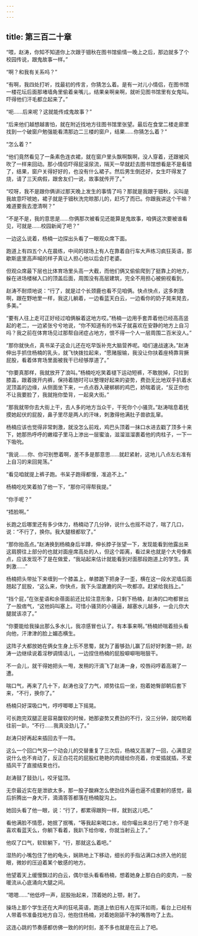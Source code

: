 ```yaml
---
---
---
```

title: 第三百二十章
---




“喂，赵涛，你知不知道你上次跟于钿秋在图书馆偷情一晚上之后，那边就多了个校园传说，跟鬼故事一样。”

“啊？和我有关系吗？”

“有啊，我四处打听，找最初的传言，你猜怎么着。是有一对儿小情侣，在图书馆一楼花坛后面那堵墙角里偷着亲嘴儿，结果亲啊亲啊，就听见图书馆里有女鬼叫。吓得他们汗毛都立起来了。”

“呃……后来呢？这就能传成鬼故事？”

“后来他们越想越害怕，就在附近找地方往图书馆里张望。最后在食堂二楼走廊里找到一个破窗户勉强能看清那边二三楼的窗户，结果……你猜怎么着？”

“怎么着？”

“他们竟然看见了一条素色连衣裙，就在窗户里头飘啊飘啊，没人穿着，还跟被风吹了一样来回动。那小情侣吓得屁滚尿流，隔天一早就赶去图书馆想看是不是看错了，结果，窗户关得好好的，也没有什么裙子。然后男生倒还好，女生吓得发了烧，请了三天病假，跟舍友们一说，故事就传开了。”

“哎呀，我不是跟你俩讲过那天晚上发生的事情了吗？那就是我跟于钿秋，尖叫是我故意吓唬她，裙子就是于钿秋洗完晾那儿的，赶巧了而已。你跟我讲这个干嘛？难道要我去澄清啊？”

“不是不是，我的意思是……你俩那次被看见还能算是鬼故事，咱俩这次要被谁看见，可就是……校园新闻了吧？”

一边这么说着，杨楠一边探出头看了一眼观众席下面。

跑道上有四五个人在晨练，中间的球场上有人在靠着自行车大声练习疯狂英语，那歇斯底里高声喊的样子真让人担心他以后会打老婆。

但观众席最下层也比体育场里头高一大截，而他们俩又偷偷爬到了挺靠上的地方，躲在进场楼梯入口的顶盖后面，周围没有高层建筑，完全不用担心被俯视看到。

赵涛不耐烦地说：“行了，就是过个长颈鹿也看不见咱俩。快点快点，这多刺激啊，跟在野地里一样，我这儿躺着，一边看蓝天白云，一边看你的奶子晃来晃去，多美。”

“要有人往上走可正好经过咱俩躲着这地方哎。”杨楠一边用手套弄着他已经高高竖起的老二，一边紧张兮兮地说，“你不知道有的书呆子就喜欢在安静的地方上自习吗？我之前在体育场见过那帮自闭症占地方，恨不得一个人一层周围二百米没人。”

“那你就快点，真书呆子这会儿还在吃早饭补充大脑营养呢。咱们速战速决。”赵涛伸出手抓住杨楠的乳头，就飞快拨拉起来，“愿赌服输，我没让你扶着座椅靠背撅屁股，看着体育场里面被我干已经够厚道了。”

“你要真那样，我就放开了浪叫。”杨楠吃吃笑着褪下运动短裤，不敢脱掉，只拉到膝盖，跟着拨开内裤，保持着随时可以整理好起来的姿势，费劲无比地双手扒着水泥顶盖的边缘，从侧面坐下来，一点点吞入硬梆梆的鸡巴，娇喘着说，“反正你也不让我要脸了，我就拖你垫背，一起臭大街。”

“那我就带你去大街上干，去人多的地方当众干，干死你个小骚货。”赵涛喘息着抚摸她起伏的屁股，鼻子里尽是两人的汗味，刺激得他满肚子兽欲乱窜。

杨楠应该也觉得非常刺激，就没怎么前戏，鸡巴头顶着一抹口水进去戳了顶多十来下，她那热呼呼的嫩褶子里马上渗出一层蜜油，滋溜滋溜裹着他的肉柱子，一下一下吸吮。

“我说……你、你可别憋着啊，差不多是那意思……就赶紧射，这地儿八点左右准有上自习的来回晃荡。”

“看见咱就提上裤子跑。书呆子跑得都慢，准追不上。”

杨楠吃吃笑着拍了他一下，“那你可得帮我提。”

“你手呢？”

“捂脸啊。”

长跑之后哪里还有多少体力，杨楠动了几分钟，说什么也摇不动了，喘了几口，说：“不行了，换你。我大腿根都软了。”

“那你抬高点。”赵涛换到杨楠身后半蹲，伸长脖子张望一下，发现能看到他露出来这肩膀往上部分的也就对面座席高处的人，但这个距离，看过来也就是个大号像素点，应该发现不了是在做爱，“我站起来估计就能看到对面那段跑道上的学生。真刺激……”

杨楠把头带扯下来缠到一个膝盖上，单膝跪下把身子一歪，横在这一段水泥墙后面翘起了屁股，“这么来，你快点，我下头湿漉漉的风一吹都凉。赶紧给我挡上。”

“挡个屁，”在张星语和余蓓面前还比较注意形象，只剩下杨楠，赵涛的口吻都冒出了一股痞气，“这他妈叫塞上。可惜小骚货的小骚逼，越塞水儿越多，一会儿你大腿就该凉了。”

“你要能给我操出那么多水儿，我凉感冒也认了。有本事来啊。”杨楠娇喘着扭头看向他，汗津津的脸上媚态横生。

这阵子大都放她在俩女生身上乐不思蜀，就为了蓄够劲儿赢了后好好刺激一把，赵涛一边继续说着淫秽调情话儿，一边捏住杨楠的屁股噼噼啪啪狠干。

不一会儿，就干得她把头一甩，发稍的汗滴飞了赵涛一身，咬唇闷哼着高潮了一遭。

喘口气，再来了几十下，赵涛也没了力气，顺势往后一坐，抱着她臀部朝后套下来，“不行，换你了。”

杨楠只好深吸口气，哼哼唧唧上下摇晃。

可长跑完双腿正是容易酸软的时候，她那姿势又费劲的不行，没三分钟，就哎哟着往前一趴，“不行……我真没劲儿了。”

赵涛只好再起来插回去干一阵。

这么一个回口气另一个动会儿的交替重复了三次后，杨楠又高潮了一回，心满意足说什么也不肯动了，反正白花花的屁股红艳艳的肉缝给你亮着，你爱插就插，不爱插风干了直接结束也行。

赵涛鼓了鼓劲儿，咬牙猛顶。

无奈最近实在是泄欲太多，那一股子酸麻怎么使劲往外逼也逼不成要射的感觉，最后折腾出一身大汗，滴滴答答都落在杨楠腚沟上。

她回头看了他一眼，说：“行了，都累得跟狗一样，就到这儿吧。”

看他满脸不情愿，她抿了抿嘴，“等我起来喝口水，给你嘬出来总行了吧？你不是喜欢看蓝天么，你躺下看着，我趴下给你唆，你就当射云上了。”

他叹了口气，软软躺下，“行，那就这么着吧。”

湿热的小嘴包住了他的龟头，娴熟地上下移动，细长的手指沾满口水挤入他的屁眼，微妙的压迫着某个敏感的地方。

他望着天上缓慢飘过的白云，偶尔低头看看杨楠，想着她身上那白白的皮肉，一股暖流从心底涌向大腿之间。

“嗯嗯……”他低哼一声，屁股抬起来，顶着她的上颚，射了。

操场上那个学生还在大声的狂吼英语，跑道上依旧有人在挥汗如雨，看台上已经有人带着书准备找地方自习，他抱住杨楠，对着她刚舔干净的嘴唇吻了上去。

这连心跳的节奏感都仿佛一致的的时刻，差不多也就是在云上了吧。